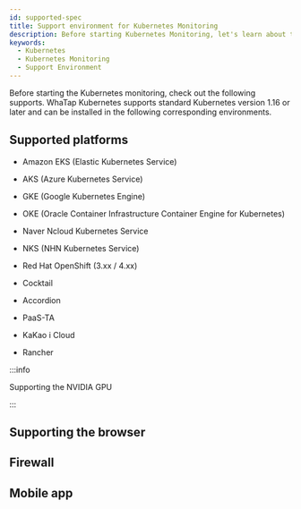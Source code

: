 ```yaml
---
id: supported-spec
title: Support environment for Kubernetes Monitoring
description: Before starting Kubernetes Monitoring, let's learn about the support environment.
keywords:
  - Kubernetes
  - Kubernetes Monitoring
  - Support Environment
---
```


Before starting the Kubernetes monitoring, check out the following supports. 
WhaTap Kubernetes supports standard Kubernetes version 1.16 or later and can be installed in the following corresponding environments.

## Supported platforms

- Amazon EKS (Elastic Kubernetes Service)

- AKS (Azure Kubernetes Service)

- GKE (Google Kubernetes Engine)

- OKE (Oracle Container Infrastructure Container Engine for Kubernetes)

- Naver Ncloud Kubernetes Service

- NKS (NHN Kubernetes Service)

- Red Hat OpenShift (3.xx / 4.xx)

- Cocktail

- Accordion

- PaaS-TA

- KaKao i Cloud

- Rancher

:::info

Supporting the NVIDIA GPU

:::

## Supporting the browser


<Supportedbrowser />

## Firewall


<Proxy />

## Mobile app


<Mobileapp />
